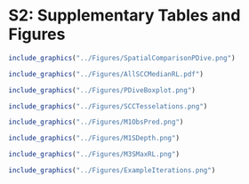 # S2: Supplementary Tables and Figures {.unlisted .unnumbered}



```r
include_graphics("../Figures/SpatialComparisonPDive.png")
```

```r
include_graphics("../Figures/AllSCCMedianRL.pdf")
```


```r
include_graphics("../Figures/PDiveBoxplot.png")
```

```r

include_graphics("../Figures/SCCTesselations.png")

```

```r
include_graphics("../Figures/M1ObsPred.png")
```

```r
include_graphics("../Figures/M1SDepth.png")
```

```r
include_graphics("../Figures/M3SMaxRL.png")
```

```r

include_graphics("../Figures/ExampleIterations.png")
```